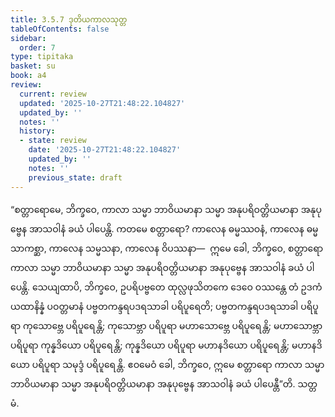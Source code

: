 ```yaml
---
title: 3.5.7 ဒုတိယကာလသုတ္တ
tableOfContents: false
sidebar:
  order: 7
type: tipitaka
basket: su
book: a4
review:
  current: review
  updated: '2025-10-27T21:48:22.104827'
  updated_by: ''
  notes: ''
  history:
  - state: review
    date: '2025-10-27T21:48:22.104827'
    updated_by: ''
    notes: ''
    previous_state: draft
---
```



<ReviewStatus review={frontmatter.review} showDetails={true} />

<HypothesisAnnotation frontmatter={frontmatter} />

<DynamicBreadcrumb />

<Division number="147" book="a4" e="ch" v="15" p="457">

<Paragraph number="894" book="a4">
“စတ္တာရောမေ, ဘိက္ခဝေ, ကာလာ သမ္မာ ဘာဝိယမာနာ သမ္မာ အနုပရိဝတ္တိယမာနာ အနုပုဗ္ဗေန အာသဝါနံ ခယံ ပါပေန္တိ. ကတမေ စတ္တာရော? ကာလေန ဓမ္မဿဝနံ, ကာလေန ဓမ္မသာကစ္ဆာ, ကာလေန သမ္မသနာ, ကာလေန ဝိပဿနာ—  ဣမေ ခေါ, ဘိက္ခဝေ, စတ္တာရော ကာလာ သမ္မာ ဘာဝိယမာနာ သမ္မာ အနုပရိဝတ္တိယမာနာ အနုပုဗ္ဗေန အာသဝါနံ ခယံ ပါပေန္တိ.
</Paragraph>

<Paragraph number="895" book="a4">
သေယျထာပိ, ဘိက္ခဝေ, ဥပရိပဗ္ဗတေ ထုလ္လဖုသိတကေ ဒေဝေ ဝဿန္တေ တံ ဥဒကံ ယထာနိန္နံ ပဝတ္တမာနံ ပဗ္ဗတကန္ဒရပဒရသာခါ ပရိပူရေတိ; ပဗ္ဗတကန္ဒရပဒရသာခါ ပရိပူရာ ကုသောဗ္ဘေ ပရိပူရေန္တိ; ကုသောဗ္ဘာ ပရိပူရာ မဟာသောဗ္ဘေ ပရိပူရေန္တိ; မဟာသောဗ္ဘာ ပရိပူရာ ကုန္နဒိယော ပရိပူရေန္တိ; ကုန္နဒိယော ပရိပူရာ မဟာနဒိယော ပရိပူရေန္တိ; မဟာနဒိယော ပရိပူရာ သမုဒ္ဒံ ပရိပူရေန္တိ. ဧဝမေဝံ ခေါ, ဘိက္ခဝေ, ဣမေ စတ္တာရော ကာလာ သမ္မာ ဘာဝိယမာနာ သမ္မာ အနုပရိဝတ္တိယမာနာ အနုပုဗ္ဗေန အာသဝါနံ ခယံ ပါပေန္တီ”တိ.

</Paragraph>
</Division>

<Paragraph number="896" type="center" book="a4">
သတ္တမံ.
</Paragraph>